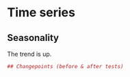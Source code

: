 # Time series


## Seasonality

The trend is up.  

```r

## Changepoints (before & after tests)  
    
```
